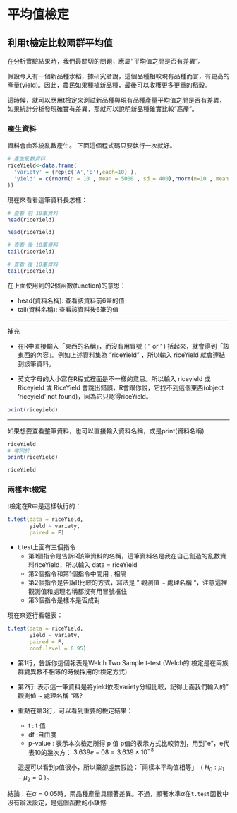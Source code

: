 # 平均值檢定


## 利用t檢定比較兩群平均值

在分析實驗結果時，我們最關切的問題，應屬"平均值之間是否有差異"。

假設今天有一個新品種水稻，據研究者說，這個品種相較現有品種而言，有更高的產量(yield)。因此，農民如果種植新品種，最後可以收穫更多更重的稻穀。

這時候，就可以應用t檢定來測試新品種與現有品種產量平均值之間是否有差異，如果統計分析發現確實有差異，那就可以說明新品種確實比較"高產"。


### 產生資料

資料會由系統亂數產生。
下面這個程式碼只要執行一次就好。
```r
# 產生亂數資料
riceYield<-data.frame(
  'variety' = (rep(c('A','B'),each=10) ),
  'yield' = c(rnorm(n = 10 , mean = 5000 , sd = 400),rnorm(n=10 , mean = 6500 , sd = 400)
))
```


現在來看看這筆資料長怎樣：
```r
# 查看 前 10筆資料
head(riceYield)
```


```r
head(riceYield)
```

```r
# 查看 後 10筆資料
tail(riceYield)

```

```r
# 查看 後 10筆資料
tail(riceYield)
```
在上面使用到的2個函數(function)的意思：

- head(資料名稱): 查看該資料前6筆的值
- tail(資料名稱): 查看該資料後6筆的值

---

補充

* 在R中直接輸入「東西的名稱」，而沒有用冒號 ( " or ' ) 括起來，就會得到「該東西的內容」。例如上述資料集為 "riceYield" ，所以輸入 riceYield 就會連結到該筆資料。

* 英文字母的大小寫在R程式裡面是不一樣的意思。所以輸入 riceyield 或 Riceyield 或 RiceYield 會跳出錯誤，R會跟你說，它找不到這個東西(object 'riceyield' not found)，因為它只認得riceYield。
```r
print(riceyield)
```

---

如果想要查看整筆資料，也可以直接輸入資料名稱，或是print(資料名稱)
```r
riceYield
# 等同於
print(riceYield)
```
```r
riceYield
```

### 兩樣本t檢定

t檢定在R中是這樣執行的：

```r
t.test(data = riceYield, 
       yield ~ variety,    
       paired = F)       
```
- t.test上面有三個指令
  - 第1個指令是告訴R該筆資料的名稱，這筆資料名是我在自己創造的亂數資料riceYield，所以輸入 data = riceYield
  - 第2個指令和第1個指令中間用 , 相隔
  - 第2個指令是告訴R比較的方式，寫法是 " 觀測值 ~ 處理名稱 "，注意這裡觀測值和處理名稱都沒有用冒號框住
  - 第3個指令是樣本是否成對


現在來逐行看報表：

```r
t.test(data = riceYield, 
       yield ~ variety,    
       paired = F,
       conf.level = 0.95)       
```


- 第1行，告訴你這個報表是Welch Two Sample t-test
(Welch的t檢定是在兩族群變異數不相等的時候採用的t檢定方式)

- 第2行: 表示這一筆資料是將yield依照variety分組比較，記得上面我們輸入的" 觀測值 ~ 處理名稱 "嗎?

- 重點在第3行，可以看到重要的檢定結果：
  - t  : t 值
  - df :自由度
  - p-value : 表示本次檢定所得 p 值
  p值的表示方式比較特別，用到"e"，e代表10的幾次方：
$3.639e-08 = 3.639 \times 10^{-8}$

  這邊可以看到p值很小，所以棄卻虛無假說：「兩樣本平均值相等」　( $H_0:\mu_1 - \mu_2 =0$ )。

結論：在$\alpha = 0.05$時，兩品種產量具顯著差異。不過，顯著水準$\alpha$在`t.test`函數中沒有辦法設定，是這個函數的小缺憾
